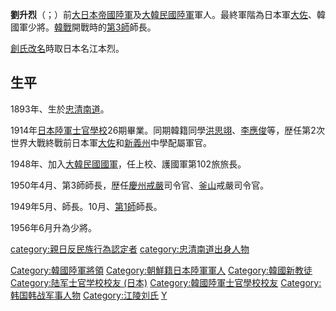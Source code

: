 {{unreferenced|time=2014-11-04T03:25:01+00:00}}
'''劉升烈'''（{{lang-ko|유승렬}}；{{bd|1893年||1968年}}）前[[大日本帝國陸軍|大日本帝國陸軍]]及[[大韓民國陸軍|大韓民國陸軍]]軍人。最終軍階為日本軍[[大佐|大佐]]、韓國軍少將。[[韓戰|韓戰]]開戰時的[[大韓民國第3步兵師|第3師]]師長。

[[創氏改名|創氏改名]]時取日本名江本烈。

==生平==
1893年、生於[[忠清南道|忠清南道]]。

1914年[[日本陸軍士官學校|日本陸軍士官學校]]26期畢業。同期韓籍同學[[洪思翊|洪思翊]]、[[李應俊|李應俊]]等，歴任第2次世界大戰終戰前日本軍[[大佐|大佐]]和[[新義州|新義州]]中學配屬軍官。

1948年、加入[[大韓民國國軍|大韓民國國軍]]，任上校、護國軍第102旅旅長。

1950年4月、第3師師長，歴任[[慶州|慶州]][[戒嚴|戒嚴]]司令官、[[釜山|釜山]]戒嚴司令官。

1949年5月、{{Link-en|大韓民國第2步兵師|2nd Infantry Division (South Korea)|第2師}}師長。10月、[[大韓民國第1步兵師|第1師]]師長。

1956年6月升為少將。

{{DEFAULTSORT:Y}}
[[Category:韓國陸軍將領|Category:韓國陸軍將領]]
[[Category:朝鮮籍日本陸軍軍人|Category:朝鮮籍日本陸軍軍人]]
[[category:親日反民族行為認定者|category:親日反民族行為認定者]]
[[Category:韓國新教徒|Category:韓國新教徒]]
[[Category:陆军士官学校校友_(日本)|Category:陆军士官学校校友 (日本)]]
[[Category:韓國陸軍士官學校校友|Category:韓國陸軍士官學校校友]]
[[Category:韩国韩战军事人物|Category:韩国韩战军事人物]]
[[category:忠清南道出身人物|category:忠清南道出身人物]]
[[Category:江陵刘氏|Category:江陵刘氏]]
[[Category:劉姓|Y]]